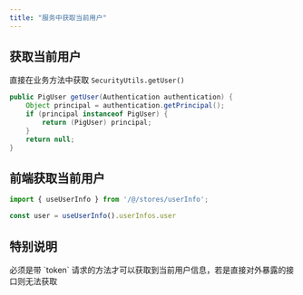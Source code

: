 ```yaml
---
title: "服务中获取当前用户"
---
```


## 获取当前用户

直接在业务方法中获取 `SecurityUtils.getUser()`

```java
public PigUser getUser(Authentication authentication) {
	Object principal = authentication.getPrincipal();
	if (principal instanceof PigUser) {
		return (PigUser) principal;
	}
	return null;
}
```

## 前端获取当前用户

```typescript
import { useUserInfo } from '/@/stores/userInfo';

const user = useUserInfo().userInfos.user
```

## 特别说明

<Warning>
必须是带 `token` 请求的方法才可以获取到当前用户信息，若是直接对外暴露的接口则无法获取
</Warning>
